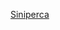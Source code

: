 {{Catnav|頁面分類|自然科学|……|动物|……|鱼类|……|鳜科}}
{{Catnav|頁面分類|...|日鲈目|日鱸亞目|鳜科}}
{{Catmore}}

[[Category:鱖科|Siniperca]]